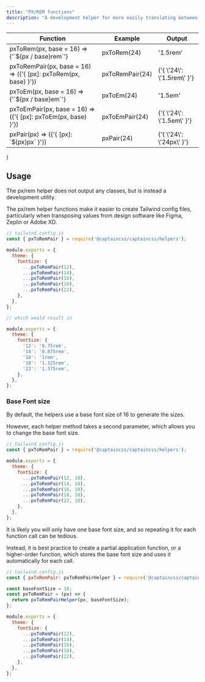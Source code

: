 ```yaml
---
title: "PX/REM functions"
description: "A development helper for more easily translating between px, rem and em, and creating name/value pairs for your tailwind config."
---
```



  <table className="w-full text-left border-collapse">
    <colgroup>
      <col className="w-1/2"/>
      <col className="w-1/4"/>
      <col className="w-1/4"/>
    </colgroup>
    <thead>
    <tr>
      <th className="z-20 sticky top-0 text-sm font-semibold text-gray-600 bg-white p-0">
        <div className="pb-2 border-b border-gray-200">Function</div>
      </th>
      <th className="z-20 sticky top-0 text-sm font-semibold text-gray-600 bg-white p-0">
        <div className="pb-2 border-b border-gray-200">Example</div>
      </th>
      <th className="z-20 sticky top-0 text-sm font-semibold text-gray-600 bg-white p-0">
        <div className="pb-2 border-b border-gray-200">Output</div>
      </th>
    </tr>
    </thead>
    <tbody className="align-baseline">
    <tr>
      <td className="py-2 font-mono text-xs text-violet-600 whitespace-nowrap">
        pxToRem<span className="ml-1 text-purple-300">(px, base = 16) => {'`${px / base}rem`'}</span>
      </td>
      <td className="py-2 font-mono text-xs text-light-blue-600 whitespace-pre">
        pxToRem(24)
      </td>
      <td className="py-2 font-mono text-xs text-light-blue-600 whitespace-pre">
        '1.5rem'
      </td>
    </tr>
    <tr>
      <td className="py-2 font-mono text-xs text-violet-600 whitespace-nowrap">
        pxToRemPair<span className="ml-1 text-purple-300">(px, base = 16) => ({'{ [px]: pxToRem(px, base) }'})</span>
      </td>
      <td className="py-2 font-mono text-xs text-light-blue-600 whitespace-pre">
        pxToRemPair(24)
      </td>
      <td className="py-2 font-mono text-xs text-light-blue-600 whitespace-pre">
        {'{ \'24\': \'1.5rem\' }'}
      </td>
    </tr>
    <tr>
      <td className="py-2 font-mono text-xs text-violet-600 whitespace-nowrap">
        pxToEm<span className="ml-1 text-purple-300">(px, base = 16) => {'`${px / base}em`'}</span>
      </td>
      <td className="py-2 font-mono text-xs text-light-blue-600 whitespace-pre">
        pxToEm(24)
      </td>
      <td className="py-2 font-mono text-xs text-light-blue-600 whitespace-pre">
        '1.5em'
      </td>
    </tr>
    <tr>
      <td className="py-2 font-mono text-xs text-violet-600 whitespace-nowrap">
        pxToEmPair<span className="ml-1 text-purple-300">(px, base = 16) => ({'{ [px]: pxToEm(px, base) }'})</span>
      </td>
      <td className="py-2 font-mono text-xs text-light-blue-600 whitespace-pre">
        pxToEmPair(24)
      </td>
      <td className="py-2 font-mono text-xs text-light-blue-600 whitespace-pre">
        {'{ \'24\': \'1.5em\' }'}
      </td>
    </tr>
    <tr>
      <td className="py-2 font-mono text-xs text-violet-600 whitespace-nowrap">
        pxPair<span className="ml-1 text-purple-300">(px) => ({'{ [px]: `${px}px` }'})</span>
      </td>
      <td className="py-2 font-mono text-xs text-light-blue-600 whitespace-pre">
        pxPair(24)
      </td>
      <td className="py-2 font-mono text-xs text-light-blue-600 whitespace-pre">
        {'{ \'24\': \'24px\' }'}
      </td>
    </tr>
    </tbody>
  </table>
)


## Usage

The px/rem helper does not output any classes, but is instead a development utility.

The px/rem helper functions make it easier to create Tailwind config files, particularly when transposing values from
design software like Figma, Zeplin or Adobe XD.

```js
// tailwind.config.js
const { pxToRemPair } = require('@captaincss/captaincss/helpers');

module.exports = {
  theme: {
    fontSize: {
      ...pxToRemPair(12),
      ...pxToRemPair(14),
      ...pxToRemPair(16),
      ...pxToRemPair(18),
      ...pxToRemPair(22),
    },
  },
};

// which would result in

module.exports = {
  theme: {
    fontSize: {
      '12': '0.75rem',
      '14': '0.875rem',
      '16': '1rem',
      '18': '1.125rem',
      '22': '1.375rem',
    },
  },
};
```

### Base Font size

By default, the helpers use a base font size of 16 to generate the sizes.

However, each helper method takes a second parameter, which allows you to change the base font size.

```js
// tailwind.config.js
const { pxToRemPair } = require('@captaincss/captaincss/helpers');

module.exports = {
  theme: {
    fontSize: {
      ...pxToRemPair(12, 18),
      ...pxToRemPair(14, 18),
      ...pxToRemPair(16, 18),
      ...pxToRemPair(18, 18),
      ...pxToRemPair(22, 18),
    },
  },
};
```

It is likely you will only have one base font size, and so repeating it for each function call can be tedious.

Instead, it is best practice to create a partial application function, or a higher-order function, which stores the base
font size and uses it automatically for each call.

```js
// tailwind.config.js
const { pxToRemPair: pxToRemPairHelper } = require('@captaincss/captaincss/helpers');

const baseFontSize = 18;
const pxToRemPair = (px) => {
  return pxToRemPairHelper(px, baseFontSize);
};

module.exports = {
  theme: {
    fontSize: {
      ...pxToRemPair(12),
      ...pxToRemPair(14),
      ...pxToRemPair(16),
      ...pxToRemPair(18),
      ...pxToRemPair(22),
    },
  },
};
```
